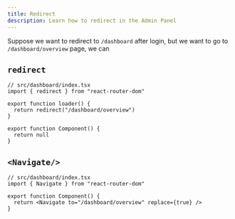 ```yaml
---
title: Redirect
description: Learn how to redirect in the Admin Panel
---
```


Suppose we want to redirect to `/dashboard` after login, but we want to go to `/dashboard/overview` page, we can

## `redirect`

```tsx
// src/dashboard/index.tsx
import { redirect } from "react-router-dom"

export function loader() {
  return redirect("/dashboard/overview")
}

export function Component() {
  return null
}
```

## `<Navigate/>`

```tsx
// src/dashboard/index.tsx
import { Navigate } from "react-router-dom"

export function Component() {
  return <Navigate to="/dashboard/overview" replace={true} />
}
```
